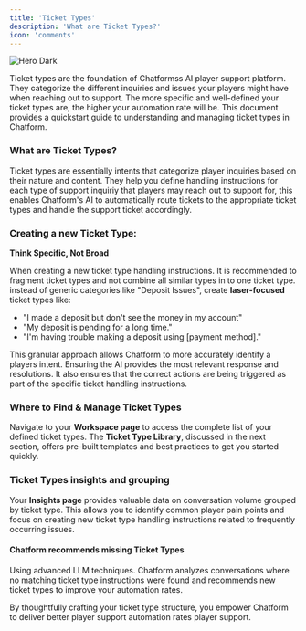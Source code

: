 ```yaml
---
title: 'Ticket Types'
description: 'What are Ticket Types?'
icon: 'comments'
---
```


<img
  src="/images/ticket-types.png"
  alt="Hero Dark"
/>

Ticket types are the foundation of Chatformss AI player support platform. They categorize the different inquiries and issues your players might have when reaching out to support. The more specific and well-defined your ticket types are, the higher your automation rate will be. This document provides a quickstart guide to understanding and managing ticket types in Chatform.

### What are Ticket Types?

Ticket types are essentially intents that categorize player inquiries based on their nature and content. They help you define handling instructions for each type of support inquiriy that players may reach out to support for, this enables Chatform's AI to automatically route tickets to the appropriate ticket types and handle the support ticket accordingly.

### Creating a new Ticket Type:

<Tip>**Think Specific, Not Broad**</Tip>

When creating a new ticket type handling instructions. It is recommended to fragment ticket types and not combine all similar types in to one ticket type. instead of generic categories like "Deposit Issues", create **laser-focused** ticket types like:

* "I made a deposit but don't see the money in my account"
* "My deposit is pending for a long time."
* "I'm having trouble making a deposit using [payment method]."

This granular approach allows Chatform to more accurately identify a players intent. Ensuring the AI provides the most relevant response and resolutions. It also ensures that the correct actions are being triggered as part of the specific ticket handling instructions.

### Where to Find & Manage Ticket Types

Navigate to your **Workspace page** to access the complete list of your defined ticket types. The **Ticket Type Library**, discussed in the next section, offers pre-built templates and best practices to get you started quickly.

### Ticket Types insights and grouping

Your **Insights page** provides valuable data on conversation volume grouped by ticket type. This allows you to identify common player pain points and focus on creating new ticket type handling instructions related to frequently occurring issues.

#### Chatform recommends missing Ticket Types

Using advanced LLM techniques. Chatform analyzes conversations where no matching ticket type instructions were found and recommends new ticket types to improve your automation rates.

By thoughtfully crafting your ticket type structure, you empower Chatform to deliver better player support automation rates player support.
